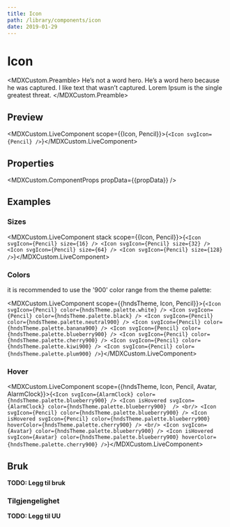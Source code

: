 ```yaml
---
title: Icon
path: /library/components/icon
date: 2019-01-29
---
```



# Icon

<MDXCustom.Preamble>
  He’s not a word hero. He’s a word hero because he was captured. I like text that wasn’t captured. Lorem Ipsum is the
  single greatest threat.
</MDXCustom.Preamble>

## Preview

<MDXCustom.LiveComponent scope={{Icon, Pencil}}>{`<Icon svgIcon={Pencil} />`}</MDXCustom.LiveComponent>

## Properties

<MDXCustom.ComponentProps propData={{propData}} />

## Examples

### Sizes

<MDXCustom.LiveComponent stack scope={{Icon, Pencil}}>{`
  <Icon svgIcon={Pencil} size={16} />
  <Icon svgIcon={Pencil} size={32} />
  <Icon svgIcon={Pencil} size={64} />
  <Icon svgIcon={Pencil} size={128} />
`}</MDXCustom.LiveComponent>

### Colors

it is recommended to use the '900' color range from the theme palette:

<MDXCustom.LiveComponent scope={{hndsTheme, Icon, Pencil}}>{`
  <Icon svgIcon={Pencil} color={hndsTheme.palette.white} />
  <Icon svgIcon={Pencil} color={hndsTheme.palette.black} />
  <Icon svgIcon={Pencil} color={hndsTheme.palette.neutral900} />
  <Icon svgIcon={Pencil} color={hndsTheme.palette.banana900} />
  <Icon svgIcon={Pencil} color={hndsTheme.palette.blueberry900} />
  <Icon svgIcon={Pencil} color={hndsTheme.palette.cherry900} />
  <Icon svgIcon={Pencil} color={hndsTheme.palette.kiwi900} />
  <Icon svgIcon={Pencil} color={hndsTheme.palette.plum900} />
`}</MDXCustom.LiveComponent>

### Hover

<MDXCustom.LiveComponent scope={{hndsTheme, Icon, Pencil, Avatar, AlarmClock}}>{`
  <Icon svgIcon={AlarmClock} color={hndsTheme.palette.blueberry900} />
  <Icon isHovered svgIcon={AlarmClock} color={hndsTheme.palette.blueberry900}  />
  <br/>
  <Icon svgIcon={Pencil} color={hndsTheme.palette.blueberry900} />
  <Icon isHovered svgIcon={Pencil} color={hndsTheme.palette.blueberry900} hoverColor={hndsTheme.palette.cherry900} />
  <br/>
  <Icon svgIcon={Avatar} color={hndsTheme.palette.blueberry900} />
  <Icon isHovered svgIcon={Avatar} color={hndsTheme.palette.blueberry900} hoverColor={hndsTheme.palette.cherry900} />
`}</MDXCustom.LiveComponent>

## Bruk

**TODO: Legg til bruk**

### Tilgjengelighet

**TODO: Legg til UU**
